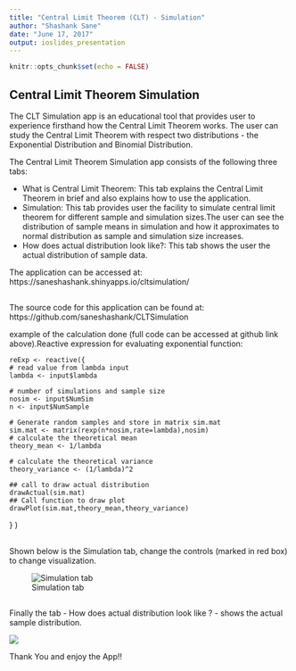 ```yaml
---
title: "Central Limit Theorem (CLT) - Simulation"
author: "Shashank Sane"
date: "June 17, 2017"
output: ioslides_presentation
---
```


```r
knitr::opts_chunk$set(echo = FALSE)
```

## Central Limit Theorem Simulation{.smaller}
The CLT Simulation app is an educational tool that provides user to experience firsthand how the Central Limit Theorem works. The user
can study the Central Limit Theorem with respect two distributions - the Exponential Distribution and Binomial Distribution.

The Central Limit Theorem Simulation app consists of the following three tabs:

- What is Central Limit Theorem: This tab explains the Central Limit Theorem in brief and also explains how to use the application.
- Simulation: This tab provides user the facility to simulate central limit theorem for different sample and simulation sizes.The user can see the distribution of sample means in simulation and how it approximates to normal distribution as sample and simulation size increases.
- How does actual distribution look like?: This tab shows the user the actual distribution of sample data.

The application can be accessed at: https://saneshashank.shinyapps.io/cltsimulation/

## {.smaller}

The source code for this application can be found at: https://github.com/saneshashank/CLTSimulation

example of the calculation done (full code can be accessed at github link above).Reactive expression for evaluating exponential function:
  
    
    reExp <- reactive({
    # read value from lambda input  
    lambda <- input$lambda
    
    # number of simulations and sample size
    nosim <- input$NumSim
    n <- input$NumSample
    
    # Generate random samples and store in matrix sim.mat
    sim.mat <- matrix(rexp(n*nosim,rate=lambda),nosim)
    # calculate the theoretical mean
    theory_mean <- 1/lambda
    
    # calculate the theoretical variance
    theory_variance <- (1/lambda)^2
    
    ## call to draw actual distribution
    drawActual(sim.mat)
    ## Call function to draw plot
    drawPlot(sim.mat,theory_mean,theory_variance)
  }
  )


## 
Shown below is the Simulation tab, change the controls (marked in red box) to change visualization.


![Simulation tab](E:\DataScience\gitrepos\CLTSimulation\CLT-2.png)

## {.smaller}
Finally the tab - How does actual distribution look like ? - shows the actual sample distribution.

![](E:\DataScience\gitrepos\CLTSimulation\CLT-3.png)


Thank You and enjoy the App!!

